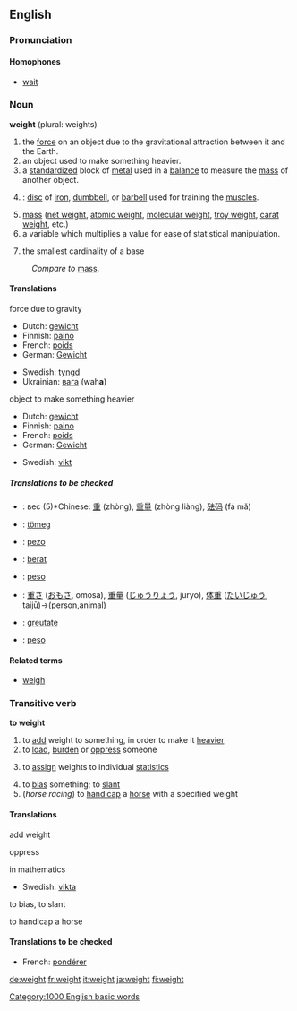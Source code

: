 ==English==

===Pronunciation===
====Homophones====
*[[wait]]

===Noun===
'''weight''' (plural: weights)

#the [[force]] on an object due to the gravitational attraction between it and the Earth.
#an object used to make something heavier.
#a [[standardized]] block of [[metal]] used in a [[balance]] to measure the [[mass]] of another object.
#{{weightlifting}}: [[disc]] of [[iron]], [[dumbbell]], or [[barbell]] used for training the [[muscle]]s.
#[[mass]] ([[net weight]], [[atomic weight]], [[molecular weight]], [[troy weight]], [[carat weight]], etc.)
#a variable which multiplies a value for ease of statistical manipulation.
#{{topology}} the smallest cardinality of a base

:''Compare to'' [[mass]].

====Translations====
; force due to gravity
{{top}}
*Dutch: [[gewicht]]
*Finnish: [[paino]]
*French: [[poids]]
*German: [[Gewicht]] {{n}}
{{mid}}
*Swedish: [[tyngd]] {{c}}
*Ukrainian: [[вага]] (wah'''a''') {{f}}
{{bottom}}
;object to make something heavier
{{top}}
*Dutch: [[gewicht]]
*Finnish: [[paino]]
*French: [[poids]]
*German: [[Gewicht]] {{n}}
{{mid}}
*Swedish: [[vikt]] {{c}}
{{bottom}}

=====Translations to be checked=====
<!--Remove this section once all of the translations below have been moved into the tables above.-->
{{checktrans}}
*{{ttbc|Russian}}: вес (5)*Chinese: [[重]] (zhòng), [[重量]] (zhòng liàng), [[砝码]] (fá mǎ)
*{{ttbc|Hungarian}}: [[tömeg]]
*{{ttbc|Ido}} : [[pezo]]
*{{ttbc|Indonesian}}: [[berat]]
*{{ttbc|Italian}}: [[peso]] {{m}}
*{{ttbc|Japanese}}: [[重さ]] ([[おもさ]], omosa), [[重量]] ([[じゅうりょう]], jūryō), [[体重]] ([[たいじゅう]], taijū)→(person,animal)
*{{ttbc|Romanian}}: [[greutate]] {{f}}
*{{ttbc|Spanish}}: [[peso]]

====Related terms====
*[[weigh]]
[[Category:1000 English basic words]]

===Transitive verb===
'''to weight'''
# to [[add]] weight to something, in order to make it [[heavier]]
# to [[load]], [[burden]] or [[oppress]] someone
#{{mathematics}} to [[assign]] weights to individual [[statistic]]s
# to [[bias]] something; to [[slant]]
#(''horse racing'') to [[handicap]] a [[horse]] with a specified weight

====Translations====
;add weight
{{top}}
{{mid}}
{{bottom}}
;oppress
{{top}}
{{mid}}
{{bottom}}
;in mathematics
{{top}}
{{mid}}
*Swedish: [[vikta]]
{{bottom}}
;to bias, to slant
{{top}}
{{mid}}
{{bottom}}
;to handicap a horse
{{top}}
{{mid}}
{{bottom}}

{{checktrans}}
====Translations to be checked====
*French: [[pondérer]]

[[de:weight]]
[[fr:weight]]
[[it:weight]]
[[ja:weight]]
[[fi:weight]]
